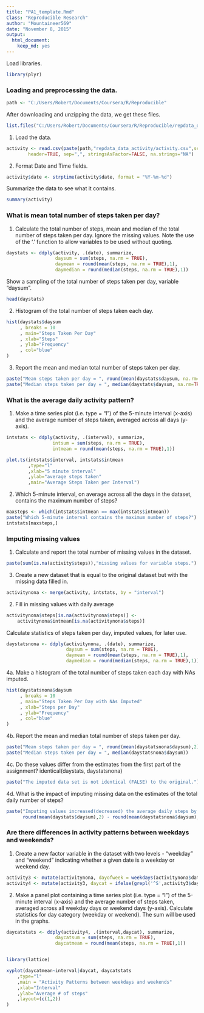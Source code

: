 ```yaml
---
title: "PA1_template.Rmd"
Class: "Reproducible Research"
author: "Mountaineer569"
date: "November 8, 2015"
output: 
  html_document: 
    keep_md: yes
---
```


Load libraries.
```r
library(plyr)
```

### Loading and preprocessing the data.
```r
path <- "C:/Users/Robert/Documents/Coursera/R/Reproducible"
```

After downloading and unzipping the data, we get these files.
```r
list.files("C:/Users/Robert/Documents/Coursera/R/Reproducible/repdata_data_activity")
```

1. Load the data.
```r
activity <- read.csv(paste(path,"repdata_data_activity/activity.csv",sep = "/"),
        header=TRUE, sep=",", stringsAsFactor=FALSE, na.strings="NA")
```

2. Format Date and Time fields.
```r
activity$date <- strptime(activity$date, format = "%Y-%m-%d")
```

Summarize the data to see what it contains.
```r
summary(activity)
```

### What is mean total number of steps taken per day?
1. Calculate the total number of steps, mean and median of the total number of steps taken per day.
Ignore the missing values.
Note the use of the '.' function to allow variables to be used without quoting.
```r
daystats <- ddply(activity, .(date), summarize, 
                  daysum = sum(steps, na.rm = TRUE),
                  daymean = round(mean(steps, na.rm = TRUE),1),
                  daymedian = round(median(steps, na.rm = TRUE),1))
```
Show a sampling of the total number of steps taken per day, variable "daysum".
```r
head(daystats)
```

2. Histogram of the total number of steps taken each day.
```r
hist(daystats$daysum 
     , breaks = 10 
     , main="Steps Taken Per Day"
     , xlab="Steps"
     , ylab="Frequency"
     , col="blue"
)
```

3. Report the mean and median total number of steps taken per day.
```r
paste("Mean steps taken per day = ", round(mean(daystats$daysum, na.rm=TRUE),2))
paste("Median steps taken per day = ", median(daystats$daysum, na.rm=TRUE))
```

### What is the average daily activity pattern?
1. Make a time series plot (i.e. type = "l") of the 5-minute interval (x-axis) and 
the average number of steps taken, averaged across all days (y-axis).
```r
intstats <- ddply(activity, .(interval), summarize, 
                 intsum = sum(steps, na.rm = TRUE),
                 intmean = round(mean(steps, na.rm = TRUE),1))
```
```r
plot.ts(intstats$interval, intstats$intmean 
        ,type="l" 
        ,xlab="5 minute interval" 
        ,ylab="average steps taken"
        ,main="Average Steps Taken per Interval")
```

2. Which 5-minute interval, on average across all the days in the dataset, 
contains the maximum number of steps?
```r
maxsteps <- which(intstats$intmean == max(intstats$intmean))
paste("Which 5-minute interval contains the maximum number of steps?")
intstats[maxsteps,]
```

### Imputing missing values
1. Calculate and report the total number of missing values in the dataset.
```r
paste(sum(is.na(activity$steps)),"missing values for variable steps.")
```

3. Create a new dataset that is equal to the original dataset but with the missing data filled in.  
```r
activitynona <- merge(activity, intstats, by = "interval")
```
2. Fill in missing values with daily average
```r
activitynona$steps[is.na(activitynona$steps)] <-  
    activitynona$intmean[is.na(activitynona$steps)]
```

Calculate statistics of steps taken per day, imputed values, for later use.
```r
daystatsnona <- ddply(activitynona, .(date), summarize, 
                      daysum = sum(steps, na.rm = TRUE),
                      daymean = round(mean(steps, na.rm = TRUE),1),
                      daymedian = round(median(steps, na.rm = TRUE),1))
```

4a. Make a histogram of the total number of steps taken each day with NAs imputed.
```r
hist(daystatsnona$daysum
     , breaks = 10
     , main="Steps Taken Per Day with NAs Imputed"
     , xlab="Steps per Day"
     , ylab="Frequency"
     , col="blue"
)
```

4b. Report the mean and median total number of steps taken per day.
```r
paste("Mean steps taken per day = ", round(mean(daystatsnona$daysum),2))
paste("Median steps taken per day = ", median(daystatsnona$daysum))
```
4c. Do these values differ from the estimates from the first part of the assignment?
identical(daystats, daystatsnona)
```r
paste("The imputed data set is not identical (FALSE) to the original.")
```
4d. What is the impact of imputing missing data on the estimates of the total daily number of steps?
```r
paste("Imputing values increased(decreased) the average daily steps by ",
      round(mean(daystats$daysum),2) - round(mean(daystatsnona$daysum),2))
```

### Are there differences in activity patterns between weekdays and weekends?
1. Create a new factor variable in the dataset with two levels - 
"weekday" and "weekend" indicating whether a given date is a weekday or weekend day.
```r
activity3 <- mutate(activitynona, dayofweek = weekdays(activitynona$date))
activity4 <- mutate(activity3, daycat = ifelse(grepl('^S',activity3$dayofweek)==TRUE,"weekend","weekday"))
```

2. Make a panel plot containing a time series plot (i.e. type = "l") of the 5-minute interval
(x-axis) and the average number of steps taken, averaged across all weekday days 
or weekend days (y-axis).
Calculate statistics for day category (weekday or weekend). The sum will be used in the graphs.
```r
daycatstats <- ddply(activity4, .(interval,daycat), summarize, 
                  daycatsum = sum(steps, na.rm = TRUE),
                  daycatmean = round(mean(steps, na.rm = TRUE),1))


library(lattice)
```
```r
xyplot(daycatmean~interval|daycat, daycatstats
    ,type="l"
    ,main = "Activity Patterns between weekdays and weekends"
    ,xlab="Interval" 
    ,ylab="Average # of steps"
    ,layout=(c(1,2))
)
```
